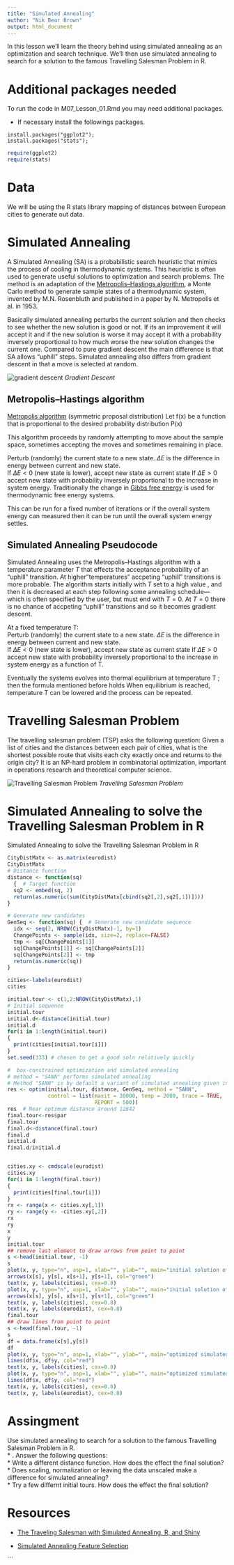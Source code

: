 ```yaml
---
title: "Simulated Annealing"
author: "Nik Bear Brown"
output: html_document
---
```


In this lesson we'll learn the theory behind using simulated annealing as an optimization and search technique. We'll then use simulated annealing to search for a solution to the famous Travelling Salesman Problem in R.


# Additional packages needed
 
To run the code in M07_Lesson_01.Rmd you may need additional packages.

* If necessary install the followings packages.

`install.packages("ggplot2");`   
`install.packages("stats");`   

```r
require(ggplot2)
require(stats)
```


# Data

We will be using the R stats library mapping of distances between European cities to generate out data.

# Simulated Annealing

A Simulated Annealing (SA) is a  probabilistic search heuristic that mimics the process of cooling in thermodynamic systems. This heuristic is often used to generate useful solutions to optimization and search problems.  The method is an adaptation of the [Metropolis–Hastings algorithm](https://en.wikipedia.org/wiki/Metropolis%E2%80%93Hastings_algorithm), a Monte Carlo method to generate sample states of a thermodynamic system, invented by M.N. Rosenbluth and published in a paper by N. Metropolis et al. in 1953.

Basically simulated annealing perturbs the current solution  and then checks to see whether the new solution is good or not. If its an improvement it will accept it and if the new solution is worse it may accept it with a probability inversely proportional to how much worse the new solution changes the current one. Compared to pure gradient descent the main difference is that SA allows "uphill" steps. Simulated annealing also differs from gradient descent in that a move is selected at random.


![gradient descent](http://nikbearbrown.com/YouTube/MachineLearning/M07/Gradient_Descent.png)
*Gradient Descent*    

## Metropolis–Hastings algorithm

[Metropolis algorithm](https://en.wikipedia.org/wiki/Metropolis%E2%80%93Hastings_algorithm) (symmetric proposal distribution)
Let f(x) be a function that is proportional to the desired probability distribution P(x) 



This algorithm proceeds by randomly attempting to move about the sample space, sometimes accepting the moves and sometimes remaining in place.


Perturb (randomly) the current state to a new state. 
$\Delta E$ is the difference in energy between current and new state.   
If $\Delta E < 0$ (new state is lower), accept new state as current state
If  $\Delta E > 0$  accept new state with probability inversely proportional to the increase in system energy. Traditionally the change in [Gibbs free energy](https://en.wikipedia.org/wiki/Gibbs_free_energy) is used for thermodynamic free energy systems.

This can be run for a fixed number of iterations or if the overall system energy can measured then it can be run until the overall system energy settles.		


## Simulated Annealing Pseudocode 

Simulated Annealing uses the Metropolis–Hastings algorithm with a temperature parameter $T$ that effects the acceptance probability of an "uphill" transition. At higher"temperatures" accpeting "uphill" transitions is more probable. The algorithm starts initially with $T$ set to a high value , and then it is decreased at each step following some annealing schedule—which is often specified by the user, but must end with $T=0$. At $T=0$ there is no chance of accpeting "uphill" transitions and so it becomes gradient descent.  

At a fixed temperature T:  
Perturb (randomly) the current state to a new state. 
$\Delta E$ is the difference in energy between current and new state.  
If $\Delta E < 0$ (new state is lower), accept new state as current state
If  $\Delta E > 0$  accept new state with probability inversely proportional to the increase in system energy as a function of T.

Eventually the systems evolves into thermal equilibrium at temperature T ; then the formula mentioned before holds When equilibrium is reached, temperature T can be lowered and the process can be repeated.


# Travelling Salesman Problem

The travelling salesman problem (TSP) asks the following question: Given a list of cities and the distances between each pair of cities, what is the shortest possible route that visits each city exactly once and returns to the origin city? It is an NP-hard problem in combinatorial optimization, important in operations research and theoretical computer science.

![Travelling Salesman Problem](http://nikbearbrown.com/YouTube/MachineLearning/M07/TSP.png)
*Travelling Salesman Problem*    

# Simulated Annealing to solve the Travelling Salesman Problem in R

Simulated Annealing to solve the Travelling Salesman Problem in R

```r
CityDistMatx <- as.matrix(eurodist)
CityDistMatx
# Distance function
distance <- function(sq) 
  {  # Target function
  sq2 <- embed(sq, 2)
  return(as.numeric(sum(CityDistMatx[cbind(sq2[,2],sq2[,1])])))
}

# Generate new candidates
GenSeq <- function(sq) {  # Generate new candidate sequence
  idx <- seq(2, NROW(CityDistMatx)-1, by=1)
  ChangePoints <- sample(idx, size=2, replace=FALSE)
  tmp <- sq[ChangePoints[1]]
  sq[ChangePoints[1]] <- sq[ChangePoints[2]]
  sq[ChangePoints[2]] <- tmp
  return(as.numeric(sq))
}

cities<-labels(eurodist)
cities

initial.tour <- c(1,2:NROW(CityDistMatx),1)  
# Initial sequence
initial.tour
initial.d<-distance(initial.tour)
initial.d
for(i in 1:length(initial.tour))
{
  print(cities[initial.tour[i]])  
}  
set.seed(333) # chosen to get a good soln relatively quickly

#  box-constrained optimization and simulated annealing
# method = "SANN" performs simulated annealing
# Method "SANN" is by default a variant of simulated annealing given in Belisle (1992)
res <- optim(initial.tour, distance, GenSeq, method = "SANN",
             control = list(maxit = 30000, temp = 2000, trace = TRUE,
                            REPORT = 500))
res  # Near optimum distance around 12842
final.tour<-res$par
final.tour
final.d<-distance(final.tour)
final.d
initial.d
final.d/initial.d


cities.xy <- cmdscale(eurodist)
cities.xy
for(i in 1:length(final.tour))
{
  print(cities[final.tour[i]])  
}  
rx <- range(x <- cities.xy[,1])
ry <- range(y <- -cities.xy[,2])
rx
ry
x
y
initial.tour
## remove last element to draw arrows from point to point
s <-head(initial.tour, -1)
s
plot(x, y, type="n", asp=1, xlab="", ylab="", main="initial solution of traveling salesman problem")
arrows(x[s], y[s], x[s+1], y[s+1], col="green")
text(x, y, labels(cities), cex=0.8)
plot(x, y, type="n", asp=1, xlab="", ylab="", main="initial solution of traveling salesman problem")
arrows(x[s], y[s], x[s+1], y[s+1], col="green")
text(x, y, labels(cities), cex=0.8)
text(x, y, labels(eurodist), cex=0.8)
final.tour
## draw lines from point to point
s <-head(final.tour, -1)
s
df = data.frame(x[s],y[s])
df
plot(x, y, type="n", asp=1, xlab="", ylab="", main="optimized simulated annealing traveling salesman problem")
lines(df$x, df$y, col="red")
text(x, y, labels(cities), cex=0.8)
plot(x, y, type="n", asp=1, xlab="", ylab="", main="optimized simulated annealing traveling salesman problem")
lines(df$x, df$y, col="red")
text(x, y, labels(cities), cex=0.8)
text(x, y, labels(eurodist), cex=0.8)
```


# Assingment

Use simulated annealing to search for a solution to the famous Travelling Salesman Problem in R.  
* . Answer the following questions:  
    * Write a different distance function. How does the effect the final solution?  
    * Does scaling, normalization or leaving the data unscaled make a difference for simulated annealing?  
    * Try a few differnt initial tours. How does the effect the final solution?    

 
# Resources   


* [The Traveling Salesman with Simulated Annealing, R, and Shiny](http://toddwschneider.com/posts/traveling-salesman-with-simulated-annealing-r-and-shiny/)

* [Simulated Annealing Feature Selection](http://www.r-bloggers.com/simulated-annealing-feature-selection/)




```





